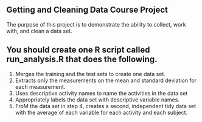 ## Getting and Cleaning Data Course Project

The purpose of this project is to demonstrate the ability to collect, work with, and clean a data set.

## You should create one R script called run_analysis.R that does the following.

1) Merges the training and the test sets to create one data set.
2) Extracts only the measurements on the mean and standard deviation for each measurement.
3) Uses descriptive activity names to name the activities in the data set
4) Appropriately labels the data set with descriptive variable names.
5) FroM the data set in step 4, creates a second, independent tidy data set with the average of each variable for each activity and each subject.

